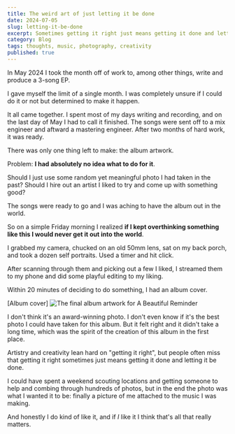 ```yaml
---
title: The weird art of just letting it be done
date: 2024-07-05
slug: letting-it-be-done
excerpt: Sometimes getting it right just means getting it done and letting it be done.
category: Blog
tags: thoughts, music, photography, creativity
published: true
---
```


In May 2024 I took the month off of work to, among other things, write and produce a 3-song EP.

I gave myself the limit of a single month. I was completely unsure if I could do it or not but determined to make it happen.

It all came together. I spent most of my days writing and recording, and on the last day of May I had to call it finished. The songs were sent off to a mix engineer and aftward a mastering engineer. After two months of hard work, it was ready.

There was only one thing left to make: the album artwork.

Problem: **I had absolutely no idea what to do for it**. 

Should I just use some random yet meaningful photo I had taken in the past? Should I hire out an artist I liked to try and come up with something good?

The songs were ready to go and I was aching to have the album out in the world.

So on a simple Friday morning I realized **if I kept overthinking something like this I would never get it out into the world**.

I grabbed my camera, chucked on an old 50mm lens, sat on my back porch, and took a dozen self portraits. Used a timer and hit click.

After scanning through them and picking out a few I liked, I streamed them to my phone and did some playful editing to my liking.

Within 20 minutes of deciding to do something, I had an album cover.

[Album cover]
![The final album artwork for A Beautiful Reminder](/images/2024/07/a-beautiful-reminder-cover.jpg "Album artwork for Season Cove's EP A Beautiful Reminder")

I don't think it's an award-winning photo. I don't even know if it's the best photo I could have taken for this album. But it felt right and it didn't take a long time, which was the spirit of the creation of this album in the first place.

Artistry and creativity lean hard on "getting it right", but people often miss that getting it right sometimes just means getting it done and letting it be done.

I could have spent a weekend scouting locations and getting someone to help and combing through hundreds of photos, but in the end the photo was what I wanted it to be: finally a picture of me attached to the music I was making.

And honestly I do kind of like it, and if _I_ like it I think that's all that really matters.